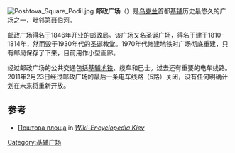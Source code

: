 {{coord|50|27|34|N|30|31|30|E|type:landmark_region:UA|display=title}}
[[Image:Poshtova_Square_Podil.jpg|thumb]]
'''邮政广场'''（{{lang-uk|Поштова площа}}）是[[乌克兰|乌克兰]]首都[[基辅|基辅]]历史最悠久的广场之一，毗邻[[第聂伯河|第聂伯河]]。

邮政广场得名于1846年开业的邮政局。该广场又名圣诞广场，得名于建于1810-1814年，然而毁于1930年代的圣诞教堂。1970年代修建地铁时广场彻底重建，只有邮局保存了下来，目前用作小型画廊。

经过邮政广场的公共交通包括[[基辅地铁|基辅地铁]]、缆车和巴士。过去还有重要的电车线路。2011年2月23日经过邮政广场的最后一条电车线路（5路）关闭，没有任何明确计划在未来将重新开放。

==参考==
<div class="references-small">
*{{uk icon}} [http://wek.kiev.ua/wiki/index.php/Поштова_площа Поштова площа] {{Wayback|url=http://wek.kiev.ua/wiki/index.php/%D0%9F%D0%BE%D1%88%D1%82%D0%BE%D0%B2%D0%B0_%D0%BF%D0%BB%D0%BE%D1%89%D0%B0 |date=20071031070151 }} in [http://wek.kiev.ua/ ''Wiki-Encyclopedia Kiev''] {{Wayback|url=http://wek.kiev.ua/ |date=20071107095536 }}
</div>
[[Category:基辅广场|Category:基辅广场]]